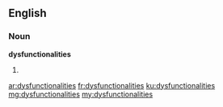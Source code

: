 ==English==

===Noun===
'''dysfunctionalities'''

# {{plural of|[[dysfunctionality]]}}

[[ar:dysfunctionalities]]
[[fr:dysfunctionalities]]
[[ku:dysfunctionalities]]
[[mg:dysfunctionalities]]
[[my:dysfunctionalities]]